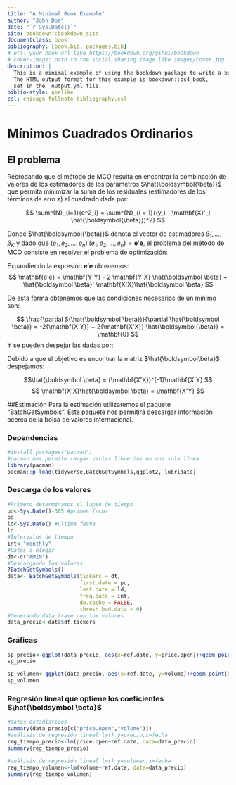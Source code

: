```yaml
--- 
title: "A Minimal Book Example"
author: "John Doe"
date: "`r Sys.Date()`"
site: bookdown::bookdown_site
documentclass: book
bibliography: [book.bib, packages.bib]
# url: your book url like https://bookdown.org/yihui/bookdown
# cover-image: path to the social sharing image like images/cover.jpg
description: |
  This is a minimal example of using the bookdown package to write a book.
  The HTML output format for this example is bookdown::bs4_book,
  set in the _output.yml file.
biblio-style: apalike
csl: chicago-fullnote-bibliography.csl
---
```


# Mínimos Cuadrados Ordinarios
## El problema
Recrodando que el método de MCO resulta en encontrar la combinación de valores de los estimadores de los parámetros $\hat{\boldsymbol{\beta}}$ que permita minimizar la suma de los residuales (estimadores de los términos de erro $\boldsymbol{\varepsilon}$) al cuadrado dada por:

$$
    \sum^{N}_{i=1}{e^2_i} = \sum^{N}_{i = 1}{(y_i - \mathbf{X}'_i \hat{\boldsymbol{\beta}})^2}
$$

Donde $\hat{\boldsymbol{\beta}}$ denota el vector de estimadores $\hat{\beta}_1, \ldots, \hat{\beta}_K$ y dado que $(e_1, e_2, \ldots, e_n)'(e_1, e_2, \ldots, e_n) = {\mathbf{e'e}}$, el problema del método de MCO consiste en resolver el problema de óptimización:

\begin{eqnarray*}
Minimizar_{\hat{\boldsymbol \beta}} S(\hat{\boldsymbol \beta})  =  Minimizar_{\hat{\boldsymbol \beta}} \mathbf{e'e} \\
    =  Minimizar_{\hat{\boldsymbol \beta}} (\mathbf{Y}-\mathbf{X}\hat{\boldsymbol \beta})'(\mathbf{Y}-\mathbf{X}\hat{\boldsymbol \beta})
\end{eqnarray*}

Expandiendo la expresión $\mathbf{e'e}$ obtenemos:
$$
    \mathbf{e'e} = \mathbf{Y'Y} - 2 \mathbf{Y'X} \hat{\boldsymbol \beta} + \hat{\boldsymbol \beta}' \mathbf{X'X}\hat{\boldsymbol \beta}
$$

De esta forma obtenemos que las condiciones necesarias de un mínimo son:

$$
    \frac{\partial S(\hat{\boldsymbol \beta})}{\partial \hat{\boldsymbol \beta}} = -2{\mathbf{X'Y}} + 2{\mathbf{X'X}} \hat{\boldsymbol{\beta}} = \mathbf{0}
$$
Y se pueden despejar las \textit{ecuaciones normales} dadas por:


Debido a que el objetivo es encontrar la matriz $\hat{\boldsymbol\beta}$ despejamos:

$$\hat{\boldsymbol \beta} = (\mathbf{X'X})^{-1}\mathbf{X'Y}
$$
$$
    \mathbf{X'X}\hat{\boldsymbol \beta} = \mathbf{X'Y}
$$

##Estimación
Para la estimación utilizaremos el paquete "BatchGetSymbols". Este paquete nos permitirá descargar información acerca de la bolsa de valores internacional. 

### Dependencias
```r
#install.packages("pacman")
#pacman nos permite cargar varias librerias en una sola línea
library(pacman)
pacman::p_load(tidyverse,BatchGetSymbols,ggplot2, lubridate)
```
### Descarga de los valores
```r
#Primero determinamos el lapso de tiempo
pd<-Sys.Date()-365 #primer fecha
pd
ld<-Sys.Date() #última fecha
ld
#Intervalos de tiempo
int<-"monthly"
#Datos a elegir
dt<-c("AMZN")
#Descargando los valores
?BatchGetSymbols()
data<- BatchGetSymbols(tickers = dt,
                       first.date = pd,
                       last.date = ld,
                       freq.data = int,
                       do.cache = FALSE,
                       thresh.bad.data = 0)
#Generando data frame con los valores
data_precio<-data$df.tickers
```

### Gráficas
```r
sp_precio<-ggplot(data_precio, aes(x=ref.date, y=price.open))+geom_point(size =2, colour = "black")+labs(x="Fecha", y="Precio de apertura (USD)", title="Precio de apertura de AMZN en el ultimo año")+ theme_light()
sp_precio

sp_volumen<-ggplot(data_precio, aes(x=ref.date, y=volume))+geom_point(size =2, colour = "black")+labs(x="Fecha", y="Volumen", title="Volumenes de AMZN en el ultimo año")+ theme_light()
sp_volumen
```

### Regresión lineal que optiene los coeficientes $\hat{\boldsymbol \beta}$
```r
#datos estadísticos
summary(data_precio[c("price.open","volume")])
#análisis de regresión lineal lm() y=precio,x=fecha
reg_tiempo_precio<-lm(price.open~ref.date, data=data_precio)
summary(reg_tiempo_precio)

#análisis de regresión lineal lm() y=volumen,x=fecha
reg_tiempo_volumen<-lm(volume~ref.date, data=data_precio)
summary(reg_tiempo_volumen)
```

